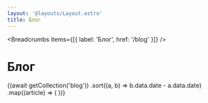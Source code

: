 ```yaml
---
layout: '@layouts/Layout.astro'
title: Блог
---
```



<Breadcrumbs items={[{ label: 'Блог', href: '/blog' }]} />

# Блог

<ContentList>
    {(await getCollection('blog'))
        .sort((a, b) => b.data.date - a.data.date)
        .map((article) => (
            <ArticleCard
                title={article.data.title}
                summary={article.data.summary}
                id={article.data.id}
                date={article.data.date}
            />
        ))}
</ContentList>
